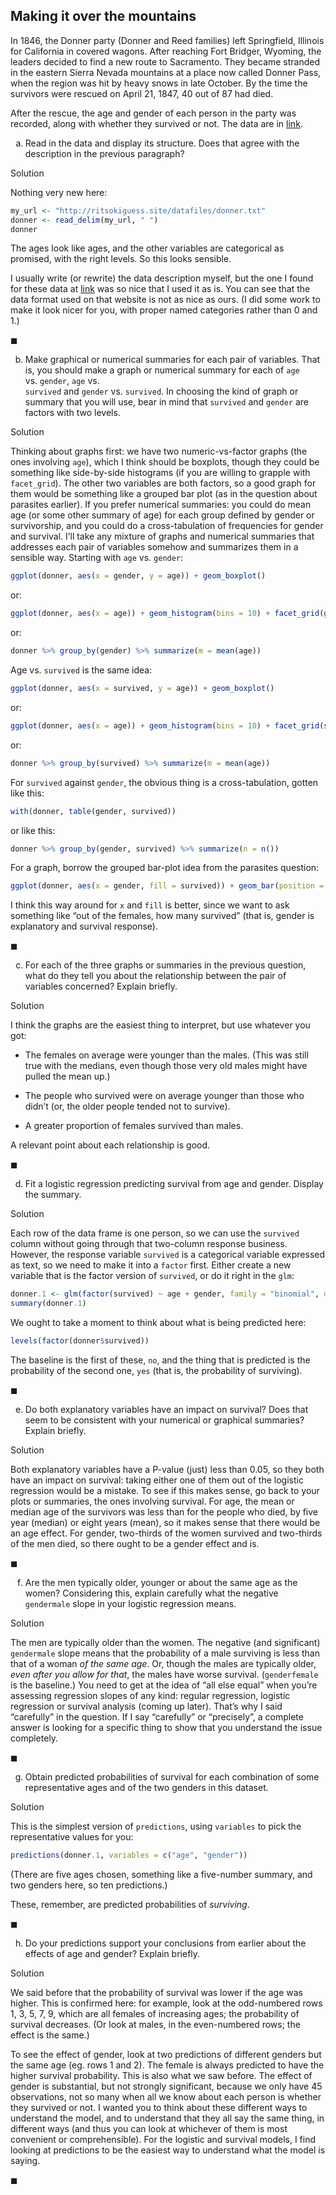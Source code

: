 ##  Making it over the mountains


 In 1846, the Donner party (Donner and Reed
families) left Springfield, Illinois for California in covered
wagons. After reaching Fort Bridger, Wyoming, the leaders decided to
find a new route to Sacramento. They became stranded in the eastern
Sierra Nevada mountains at a place now called Donner Pass, when the
region was hit by heavy snows in late October. By the time the
survivors were rescued on April 21, 1847, 40 out of 87 had died.

After the rescue, the age and gender of each person in the party was
recorded, along with whether they survived or not. The data are in
[link](http://ritsokiguess.site/datafiles/donner.txt). 



(a) Read in the data and display its structure. Does that agree
with the description in the previous paragraph?


Solution


Nothing very new here:
```r
my_url <- "http://ritsokiguess.site/datafiles/donner.txt"
donner <- read_delim(my_url, " ")
donner
```

     

The ages look like ages, and the other variables are categorical as
promised, with the right levels. So this looks sensible.

I usually write (or rewrite) the data description myself, but the one
I found for these data at
[link](https://onlinecourses.science.psu.edu/stat504/node/159) was so
nice that I used it as is. You can see that the data format used on
that website is not as nice as ours. (I did some work to make it look
nicer for you, with proper named categories rather than 0 and 1.)
    
$\blacksquare$

(b) Make graphical or numerical summaries for each pair of
variables. That is, you should make a graph or numerical summary for
each of 
`age` vs. `gender`, `age` vs.\
`survived` and `gender` vs. `survived`. In choosing the
kind of graph or summary that you will use, bear in mind that
`survived` and `gender` are factors with two
levels. 


Solution


Thinking about graphs first: we have two numeric-vs-factor graphs
(the ones involving `age`), which I think should be
boxplots, though they could be something like side-by-side
histograms (if you are willing to grapple with
`facet_grid`). The other two variables are both
factors, so a good graph for them would be something
like a grouped bar plot (as in the question about parasites earlier).
If you prefer numerical summaries: you could do mean age (or some
other summary of age) for each group defined by gender or
survivorship, and you could do a cross-tabulation of frequencies
for gender and survival. I'll take any mixture of graphs and
numerical summaries that addresses each pair of variables somehow
and summarizes them in a sensible way.
Starting with `age` vs. `gender`:
```r
ggplot(donner, aes(x = gender, y = age)) + geom_boxplot()
```

     

or:

```r
ggplot(donner, aes(x = age)) + geom_histogram(bins = 10) + facet_grid(gender ~ .)
```


or:

```r
donner %>% group_by(gender) %>% summarize(m = mean(age))
```

 

Age vs. `survived` is the same idea:

```r
ggplot(donner, aes(x = survived, y = age)) + geom_boxplot()
```

     

or:

```r
ggplot(donner, aes(x = age)) + geom_histogram(bins = 10) + facet_grid(survived ~ .)
```


or:

```r
donner %>% group_by(survived) %>% summarize(m = mean(age))
```

 

For `survived` against `gender`, the obvious thing is a
cross-tabulation, gotten like this:

```r
with(donner, table(gender, survived))
```

 

or like this:

```r
donner %>% group_by(gender, survived) %>% summarize(n = n())
```

 

For a graph, borrow the grouped bar-plot idea from the parasites question:

```r
ggplot(donner, aes(x = gender, fill = survived)) + geom_bar(position = "dodge")
```

 

I think this way around for `x` and `fill` is better,
since we want to ask something like "out of the females, how many survived" 
(that is, gender is explanatory and survival response). 
    
$\blacksquare$

(c) For each of the three graphs or summaries in the previous
question, what do they tell you about the relationship between the
pair of variables concerned? Explain briefly.


Solution


I think the graphs are the easiest thing to interpret, but use
whatever you got:


* The females on average were younger than the males. (This
was still true with the medians, even though those very old
males might have pulled the mean up.)

* The people who survived were on average younger than those
who didn't (or, the older people tended not to survive).

* A greater proportion of females survived than males.

A relevant point about each relationship is good.
    
$\blacksquare$

(d) Fit a logistic regression predicting survival from age and
gender. Display the summary.


Solution


Each row of the data frame is one person, so we can use the
`survived` column without going through that two-column
response business.
However, the response variable `survived` is a categorical
variable expressed as text, so we need to make it into a
`factor` first. Either create a new variable that is the
factor version of `survived`, or do it right in the `glm`:
```r
donner.1 <- glm(factor(survived) ~ age + gender, family = "binomial", data = donner)
summary(donner.1)
```

   
We ought to take a moment to think about what is being predicted here:

```r
levels(factor(donner$survived))
```

 

The baseline is the first of these, `no`, and the thing that is
predicted is the probability of the second one, `yes` (that is,
the probability of surviving).
    
$\blacksquare$

(e) Do both explanatory variables have an impact on survival?
Does that seem to be consistent with your numerical or graphical
summaries? Explain briefly.



Solution


Both explanatory variables have a P-value (just) less than 0.05, so
they both have an impact on survival: taking either one of them out
of the logistic regression would be a mistake.
To see if this makes sense, go back to your plots or summaries, the
ones involving survival. For age, the mean or median age of the
survivors was less than for the people who died, by five year
(median) or eight years (mean), so it makes sense that there would
be an age effect. For gender, two-thirds of the women survived and
two-thirds of the men died, so there ought to be a gender effect and is.
  
$\blacksquare$

(f) Are the men typically older, younger or about the same age as
the women? Considering this, explain carefully what the negative
`gendermale` slope in your logistic regression means.



Solution


The men are typically older than the women. 
The negative (and significant) `gendermale` slope means that
the probability of a male surviving is less than that of a woman
*of the same age*. Or, though the males are typically
older, *even after you allow for that*, the males have worse
survival. (`genderfemale` is the baseline.)
You need to get at the idea of "all else equal" when you're
assessing regression slopes of any kind: regular regression,
logistic regression or survival analysis (coming up later). That's
why I said "carefully" in the question. If I say "carefully" or
"precisely", a complete answer is looking for a specific thing to
show that you understand the issue completely.
  
$\blacksquare$

(g) Obtain predicted probabilities
of survival for each combination of some representative ages and of the two genders in this dataset.

Solution

This is the simplest version of `predictions`, using `variables` to pick the representative values for you:

```r
predictions(donner.1, variables = c("age", "gender"))
```

(There are five ages chosen, something like a five-number summary, and two genders here, so ten predictions.)

These, remember, are predicted probabilities of *surviving*. 

  
$\blacksquare$

(h) Do your predictions support your conclusions from earlier
about the effects of age and gender? Explain briefly.



Solution


We said before that the probability of survival was lower if the age
was higher. This is confirmed here: for example, look at the odd-numbered rows 1, 3, 5, 7, 9, which are all females of increasing ages; the probability of
survival decreases. (Or look at males, in the even-numbered rows; the
effect is the same.)

To see the effect of gender, look at two predictions of different
genders but the same age (eg. rows 1 and 2). The female is always
predicted to have the higher survival probability. This is also what
we saw before. The effect of gender is substantial, but not strongly
significant, because we only have 45 observations, not so many when
all we know about each person is whether they survived or not.
I wanted you to think about these different ways to understand the
model, and to understand that they all say the same thing, in
different ways (and thus you can look at whichever of them is most
convenient or comprehensible). For the logistic and survival models,
I find looking at predictions to be the easiest way to understand
what the model is saying.
  
$\blacksquare$




